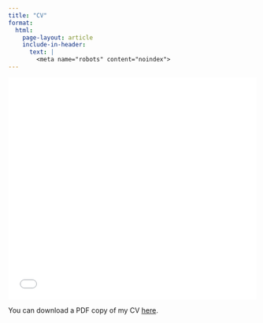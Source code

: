 ```yaml
---
title: "CV"
format: 
  html:
    page-layout: article
    include-in-header:
      text: |
        <meta name="robots" content="noindex">
---
```


```{=html}
<iframe src="/files/Grawe_Alexander_Academic_CV_en.pdf#toolbar=0," width="100%" height="450" frameborder="no" border="0" marginwidth="0" marginheight="0"></iframe>
```

You can download a PDF copy of my CV [here](/files/CV_en.pdf).